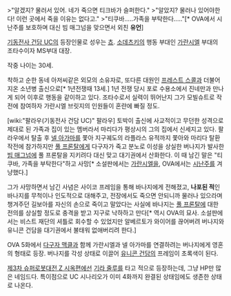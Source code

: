 >"알겠지? 물러서 있어. 네가 죽으면 티크바가 슬퍼한다."
>"알았지? 물러나 있어야한다! 이런 곳에서 죽을 이유는 없다고."
>"티쿠바.....가족을 부탁한다....."[* OVA에서 시난주를 보호하며 대신 빔 매그넘을 맞으면서 외친 '''유언''']

[[기동전사 건담 UC]]의 등장인물로 성우는 [[쵸]].
[[소데츠키]]의 행동 부대인 [[가란시엘]] 부대의 조타수이자 MS부대 대장.

작중 나이는 30세.

착하고 순한 동네 아저씨같은 외모의 소유자로, 또다른 대원인 [[프레스트 스콜]]과 더불어 지온 소년병 출신으로[* 1년전쟁때 13세.] 1년 전쟁 당시 포로 수용소에서 진네만과 만나게 되어 이후로 행동을 같이하고 있다. 조타수로서 실력이 뛰어난지 그가 모빌슈트로 작전에 참여하자 가란시엘 브릿지의 인원들이 혼란에 빠질 정도.

[wiki:"팔라우(기동전사 건담 UC)" 팔라우] 토박이 출신에 사교적이고 무던한 성격으로 제대로 된 가족과 집이 있는 멤버라서 마리다가 평상시의 그의 집에서 신세지고 있다. 팔라우에서 탈출 후 [[넬 아가마]]를 쫓아 지구궤도의 라플라스 유적까지 쫓아와 마리다 탈환 작전에 참가하지만 [[풀 프론탈]]에게 다구자가 죽고 분노로 이성을 상실한 버나지가 발사한 [[빔 매그넘]]에 풀 프론탈을 지키려다 대신 맞고 대기권에서 산화한다. 이 때 남긴 말은 "티쿠바, 가족을 부탁한다"하고 사망[* 소설판에서는 [[가란시엘]]을, OVA에서는 [[시난주]]를 겨냥했다.]

그가 사망하면서 남긴 사념은 사이코 프레임을 통해 바나지에게 전해졌고, '''나포된 적'''인 바나지를 무척이나 인도적으로 대해주고, 전장에서도 죽으면 안되니까 물러나 있으라며 챙겨주던 길보아를 자신의 손으로 죽이고 말았다는 사실에 바나지는 [[풀 프론탈]]에 대한 전의를 상실할 정도로 충격을 받고 지구로 낙하하고 만다[* 역시 OVA의 묘사. 소설판에서는 비스트 재단의 셔틀로 회수할 수 있었지만 알베르토가 와이어를 끊어버려 버나지와 유니콘 건담을 대기권에서 불태워 없애버리려 한다.]

OVA 5화에서 [[다구자 맥클]]과 함께 가란시엘과 넬 아가마를 연결하려는 버나지에게 영혼의 형태로 등장. 버나지를 각성 상태로 이끌어 [[유니콘 건담]]의 프레임이 초록색이 된다.

[[제3차 슈퍼로봇대전 Z 시옥편]]에선 [[기라 줄루]]를 타고 적으로 등장하는데, 그냥 HP만 많은 네임드다. 특이점으로 UC 시나리오가 이미 4화까지 완결된 상태임에도 생존한 상태로 나온다. 
